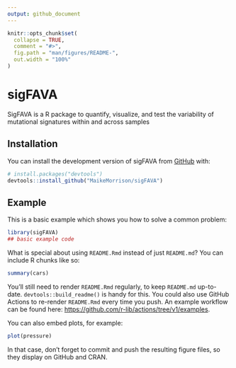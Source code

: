 ```yaml
---
output: github_document
---
```


<!-- README.md is generated from README.Rmd. Please edit that file -->

```r
knitr::opts_chunk$set(
  collapse = TRUE,
  comment = "#>",
  fig.path = "man/figures/README-",
  out.width = "100%"
)
```

# sigFAVA

<!-- badges: start -->
<!-- badges: end -->

SigFAVA is a R package to quantify, visualize, and test the variability of mutational signatures within and across samples

## Installation

You can install the development version of sigFAVA from [GitHub](https://github.com/) with:

``` r
# install.packages("devtools")
devtools::install_github("MaikeMorrison/sigFAVA")
```

## Example

This is a basic example which shows you how to solve a common problem:

```r
library(sigFAVA)
## basic example code
```

What is special about using `README.Rmd` instead of just `README.md`? You can include R chunks like so:

```r
summary(cars)
```

You'll still need to render `README.Rmd` regularly, to keep `README.md` up-to-date. `devtools::build_readme()` is handy for this. You could also use GitHub Actions to re-render `README.Rmd` every time you push. An example workflow can be found here: <https://github.com/r-lib/actions/tree/v1/examples>.

You can also embed plots, for example:

```r
plot(pressure)
```

In that case, don't forget to commit and push the resulting figure files, so they display on GitHub and CRAN.
